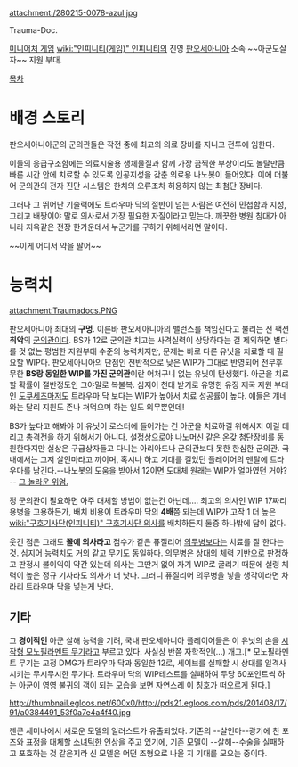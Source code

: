 attachment:/280215-0078-azul.jpg

Trauma-Doc.

[[미니어처 게임]] [[wiki:"인피니티(게임)" 인피니티]]의 진영 [[판오세아니아]] 소속 ~~아군도살자~~ 지원 부대.

[[목차]]
= 배경 스토리 =
판오세아니아군의 군의관들은 작전 중에 최고의 의료 장비를 지니고 전투에 임한다.

이들의 응급구조함에는 의료시술용 생체물질과 함께 가장 끔찍한 부상이라도 놀랄만큼 빠른 시간 안에 치료할 수 있도록 인공지성을 갖춘 의료용 나노봇이 들어있다. 이에 더불어 군의관의 전자 진단 시스템은 한치의 오류조차 허용하지 않는 최첨단 장비다. 

그러나 그 뛰어난 기술력에도 트라우마 닥의 절반이 넘는 사람은 여전히 민첩함과 지성, 그리고 배짱이야 말로 의사로서 가장 필요한 자질이라고 믿는다. 깨끗한 병원 침대가 아니라 지옥같은 전장 한가운데서 누군가를 구하기 위해서라면 말이다.

~~이게 어디서 약을 팔어~~

= 능력치 =
attachment:Traumadocs.PNG

판오세아니아 최대의 '''구멍'''. 이른바 판오세아니아의 밸런스를 책임진다고 불리는 전 팩션 '''최악'''의 [[군의관]]이다. BS가 12로 군의관 치고는 사격실력이 상당하다는 걸 제외하면 별다를 것 없는 평범한 지원부대 수준의 능력치지만, 문제는 바로 다른 유닛을 치료할 때 필요할 WIP다. 판오세아니아의 단점인 전반적으로 낮은 WIP가 그대로 반영되어 전무후무한 '''BS랑 동일한 WIP를 가진 군의관'''이란 어처구니 없는 유닛이 탄생했다. 아군을 치료할 확률이 절반정도인 그야말로 복불복. 심지어 천대 받기로 유명한 유징 제국 지원 부대인 [[도쿠세츠]]마저도 트라우마 닥 보다는 WIP가 높아서 치료 성공률이 높다. 얘들은 걔네와는 달리 지원도 존나 쳐먹으며 하는 일도 의무뿐인데!

BS가 높다고 해봐야 이 유닛이 로스터에 들어가는 건 아군을 치료하길 위해서지 이걸 데리고 총격전을 하기 위해서가 아니다. 설정상으로야 나노머신 같은 온갖 첨단장비를 동원한다지만 실상은 구급상자들고 다니는 아리아드나 군의관보다 못한 한심한 군의관. 국내에서는 그저 살인마라고 까이며, 혹시나 하고 기대를 걸었던 플레이어의 멘탈에 트라우마를 남긴다.--나노봇의 도움을 받아서 12이면 도대체 원래는 WIP가 얼마였던 거야?-- [http://blog.naver.com/rooki12k/90144889875 그 놀라운 위엄.]

정 군의관이 필요하면 아주 대체할 방법이 없는건 아닌데…. 최고의 의사인 WIP 17짜리 용병을 고용하든가, 배치 비용이 트라우마 닥의 '''4배'''쯤 되는데 WIP가 고작 1 더 높은 [[wiki:"구호기사단(인피니티)" 구호기사단 의사]]를 배치하든지 둘중 하나밖에 답이 없다.

웃긴 점은 그래도 '''꼴에 의사라고''' 점수가 같은 퓨질리어 [[의무병]]보다는 치료를 잘 한다는 것. 심지어 능력치도 거의 같고 무기도 동일하다. 의무병은 상대의 체력 기반으로 판정하고 판정시 불이익이 약간 있는데 의사는 그딴거 없이 자기 WIP로 굴리기 때문에 설령 체력이 높은 정규 기사라도 의사가 더 낫다. 그러니 퓨질리어 의무병을 넣을 생각이라면 차라리 트라우마 닥을 넣는게 낫다.

== 기타 ==

그 '''경이적인''' 아군 살해 능력을 기려, 국내 판오세아니아 플레이어들은 이 유닛의 손을 [[오니와반|시작형 모노필라멘트 무기]]라고 부르고 있다. 사실상 반쯤 자학적인(...) 개그.[* 모노필라멘트 무기는 고정 DMG가 트라우마 닥과 동일한 12로, 세이브를 실패할 시 상대를 일격사시키는 무시무시한 무기다. 트라우마 닥의 WIP테스트를 실패하여 두당 60포인트씩 하는 아군이 영영 불귀의 객이 되는 모습을 보면 자연스레 이 칭호가 떠오르게 된다.]

http://thumbnail.egloos.net/600x0/http://pds21.egloos.com/pds/201408/17/91/a0384491_53f0a7e4a4f40.jpg

젠콘 세미나에서 새로운 모델의 일러스트가 유출되었다. 기존의 --살인마--광기에 찬 포즈와 표정을 대체할 [[소녀]]틱한 인상을 주고 있기에, 기존 모델이 --살해--수술을 실패하고 포효하는 것 같은지라 신 모델은 어떤 조형으로 나올 지 기대를 모으는 중이다.
